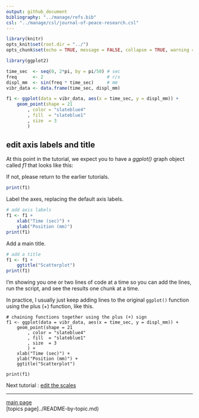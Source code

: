 ```yaml
---
output: github_document
bibliography: "../manage/refs.bib" 
csl: "../manage/csl/journal-of-peace-research.csl"
---
```


```r
library(knitr)
opts_knit$set(root.dir = "../")
opts_chunk$set(echo = TRUE, message = FALSE, collapse = TRUE, warning = FALSE, cache = TRUE, cache.path = "tut-03-cache/06-", fig.path = "tut-03-images/06-")
```


```r
library(ggplot2)

time_sec  <- seq(0, 2*pi, by = pi/50) # sec
freq      <- 2                        # r/s
displ_mm  <- sin(freq * time_sec)     # mm
vibr_data <- data.frame(time_sec, displ_mm)

f1 <- ggplot(data = vibr_data, aes(x = time_sec, y = displ_mm)) +
	geom_point(shape = 21
		, color = "slateblue4"
		, fill  = "slateblue1"
		, size  = 3
		)
```

## edit axis labels and title 

At this point in the tutorial, we expect you to have a *ggplot()* graph object called *f1* that looks like this: 

If not, please return to the earlier tutorials. 

```r
print(f1)
```

Label the axes, replacing the default axis labels. 

```r
# add axis labels
f1 <- f1 + 
	xlab("Time (sec)") + 
	ylab("Position (mm)")
print(f1)
```

Add a main title. 
 
```r
# add a title
f1 <- f1 + 
	ggtitle("Scatterplot")
print(f1)
```

I'm showing you one or two lines of code at a time so you can add the lines, run the script, and see the results one chunk at a time. 

In practice, I usually just keep adding lines to the original `ggplot()` function using the plus (+) function, like this.   

```
# chaining functions together using the plus (+) sign
f1 <- ggplot(data = vibr_data, aes(x = time_sec, y = displ_mm)) +
	geom_point(shape = 21
		, color = "slateblue4"
		, fill  = "slateblue1"
		, size  = 3
		) +
	xlab("Time (sec)") + 
	ylab("Position (mm)") +
	ggtitle("Scatterplot")
	
print(f1)
```




Next tutorial : [edit the scales](tut-0307_edit-scales.md) 

---

[main page](../README.md)<br> 
[topics page]../README-by-topic.md)
